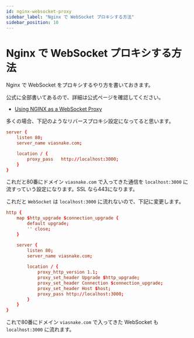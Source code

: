 ```yaml
---
id: nginx-websocket-proxy
sidebar_label: "Nginx で WebSocket プロキシする方法"
sidebar_position: 10
---
```


# Nginx で WebSocket プロキシする方法

Nginx で WebSocket をプロキシするやり方を書いておきます。

公式に全部書いてあるので、詳細は公式ページを確認してください。

- [Using NGINX as a WebSocket Proxy](https://www.nginx.com/blog/websocket-nginx/)

多くの場合、下記のようなリバースプロキシ設定になってると思います。

```conf
server {
    listen 80;
    server_name viasnake.com;

    location / {
        proxy_pass   http://localhost:3000;
    }
}
```

これだと80番にドメイン `viasnake.com` で入ってきた通信を `localhost:3000` に流すっていう設定になります。SSL なら443になります。

これだと `WebSocket` は `localhost:3000` に流れないので、下記に変更します。

```conf
http {
    map $http_upgrade $connection_upgrade {
        default upgrade;
        '' close;
    }

    server {
        listen 80;
        server_name viasnake.com;
        
        location / {
            proxy_http_version 1.1;
            proxy_set_header Upgrade $http_upgrade;
            proxy_set_header Connection $connection_upgrade;
            proxy_set_header Host $host;
            proxy_pass http://localhost:3000;
        }
    }
}
```

これで80番にドメイン `viasnake.com` で入ってきた WebSocket も `localhost:3000` に流れます。
